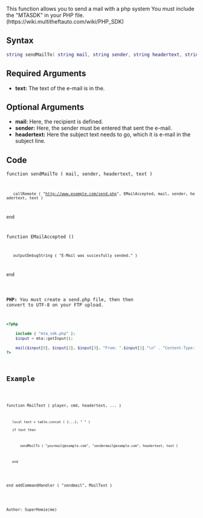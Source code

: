 {{Useful Function}}
<lowercasetitle/>

This function allows you to send a mail with a php system
You must include the "MTASDK" in your PHP file. (https://wiki.multitheftauto.com/wiki/PHP_SDK)


== Syntax ==
<syntaxhighlight lang="lua">string sendMailTo( string mail, string sender, string headertext, string text)</syntaxhighlight>

==Required Arguments==
*'''text:''' The text of the e-mail is in the.

==Optional Arguments==
{{OptionalArg}}
*'''mail:''' Here, the recipient is defined.
*'''sender:''' Here, the sender must be entered that sent the e-mail.
*'''headertext:''' Here the subject text needs to go, which it is e-mail in the subject line.

==Code==
<code>function sendMailTo ( mail, sender, headertext, text )

	callRemote ( "http://www.example.com/send.php", EMailAccepted, mail, sender, headertext, text )

end

function EMailAccepted ()

	outputDebugString ( "E-Mail was succesfully sended." )

end</syntaxhighlight>

'''PHP:''' You must create a send.php file, then then convert to UTF-8 on your FTP upload.
<syntaxhighlight lang="php">
<?php 
	
	include ( "mta_sdk.php" );
	$input = mta::getInput();
	
	mail($input[0], $input[2], $input[3], "From: ".$input[1]."\n" . "Content-Type: text/html; charset=iso-8859-1\n"); 
?>
</syntaxhighlight>
==Example==
<section name="Server" class="server" show="true">
<code>function MailText ( player, cmd, headertext, ... )
	local text = table.concat ( {...}, " " )
	if text then
		
		sendMailTo ( "yourmail@example.com", "sendermail@example.com", headertext, text )
		
	end
	
end
addCommandHandler ( "sendmail", MailText )</syntaxhighlight></section>

Author: SuperHomie(me)